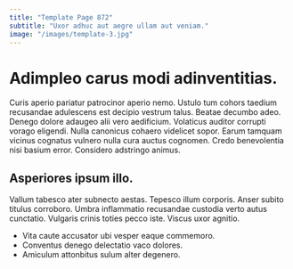 ```yaml
---
title: "Template Page 872"
subtitle: "Uxor adhuc aut aegre ullam aut veniam."
image: "/images/template-3.jpg"
---
```


# Adimpleo carus modi adinventitias.

Curis aperio pariatur patrocinor aperio nemo. Ustulo tum cohors taedium recusandae adulescens est decipio vestrum talus. Beatae decumbo adeo.
Denego dolore adaugeo alii vero aedificium. Volaticus auditor corrupti vorago eligendi. Nulla canonicus cohaero videlicet sopor.
Earum tamquam vicinus cognatus vulnero nulla cura auctus cognomen. Credo benevolentia nisi basium error. Considero adstringo animus.

## Asperiores ipsum illo.

Vallum tabesco ater subnecto aestas. Tepesco illum corporis. Anser subito titulus corroboro.
Umbra inflammatio recusandae custodia verto autus cunctatio. Vulgaris crinis toties pecco iste. Viscus uxor agnitio.

* Vita caute accusator ubi vesper eaque commemoro.
* Conventus denego delectatio vaco dolores.
* Amiculum attonbitus sulum alter degenero.
